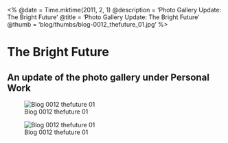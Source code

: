 <%
  @date = Time.mktime(2011, 2, 1)
  @description = 'Photo Gallery Update: The Bright Future'
  @title = 'Photo Gallery Update: The Bright Future'
  @thumb = 'blog/thumbs/blog-0012_thefuture_01.jpg'
%>

The Bright Future
=================

An update of the photo gallery under Personal Work
--------------------------------------------------

![Blog 0012 thefuture 01](/images/blog/blog-0012_thefuture_01.jpg)

![Blog 0012 thefuture 01](/images/blog/blog-0012_thefuture_02.jpg)